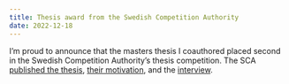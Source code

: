 ```yaml
---
title: Thesis award from the Swedish Competition Authority
date: 2022-12-18
---
```

I’m proud to announce that the masters thesis I coauthored placed second in the
Swedish Competition Authority’s thesis competition. The SCA [published the
thesis](https://www.konkurrensverket.se/globalassets/dokument/kunskap-och-forskning/uppsatstavling/uppsatser/uppsats_2022_michael-erlandsson-markus-ljungqvist.pdf),
[their
motivation](https://www.konkurrensverket.se/konkurrens/kunskap-och-forskning/uppsatstavling/pristagare-i-uppsatstavlingen/),
and the
[interview](https://www.konkurrensverket.se/konkurrens/kunskap-och-forskning/uppsatstavling/pristagare-i-uppsatstavlingen/andraplats-i-ekonomi-2022/).

